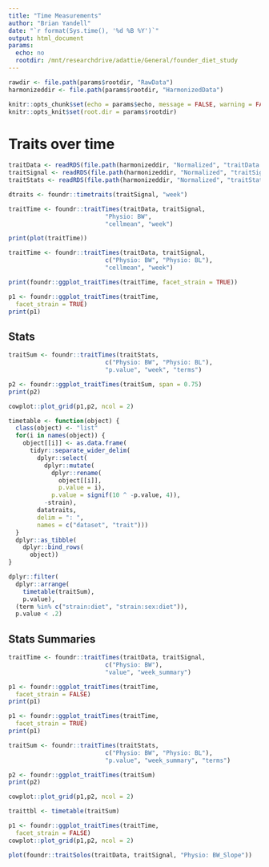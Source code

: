 ```yaml
---
title: "Time Measurements"
author: "Brian Yandell"
date: "`r format(Sys.time(), '%d %B %Y')`"
output: html_document
params:
  echo: no
  rootdir: /mnt/researchdrive/adattie/General/founder_diet_study
---
```


```r
rawdir <- file.path(params$rootdir, "RawData")
harmonizeddir <- file.path(params$rootdir, "HarmonizedData")
```

```r
knitr::opts_chunk$set(echo = params$echo, message = FALSE, warning = FALSE)
knitr::opts_knit$set(root.dir = params$rootdir)
```

# Traits over time

```r
traitData <- readRDS(file.path(harmonizeddir, "Normalized", "traitData.rds"))
traitSignal <- readRDS(file.path(harmonizeddir, "Normalized", "traitSignal.rds"))
traitStats <- readRDS(file.path(harmonizeddir, "Normalized", "traitStats.rds"))
```

```r
dtraits <- foundr::timetraits(traitSignal, "week")
```

```r
traitTime <- foundr::traitTimes(traitData, traitSignal,
                           "Physio: BW",
                           "cellmean", "week")
```

```r
print(plot(traitTime))
```

```r
traitTime <- foundr::traitTimes(traitData, traitSignal,
                           c("Physio: BW", "Physio: BL"),
                           "cellmean", "week")
```

```r
print(foundr::ggplot_traitTimes(traitTime, facet_strain = TRUE))
```

```r
p1 <- foundr::ggplot_traitTimes(traitTime,
  facet_strain = TRUE)
print(p1)
```

## Stats

```r
traitSum <- foundr::traitTimes(traitStats,
                           c("Physio: BW", "Physio: BL"),
                           "p.value", "week", "terms")
```

```r
p2 <- foundr::ggplot_traitTimes(traitSum, span = 0.75)
print(p2)
```

```r
cowplot::plot_grid(p1,p2, ncol = 2)
```

```r
timetable <- function(object) {
  class(object) <- "list"
  for(i in names(object)) {
    object[[i]] <- as.data.frame(
      tidyr::separate_wider_delim(
        dplyr::select(
          dplyr::mutate(
            dplyr::rename(
              object[[i]], 
              p.value = i),
            p.value = signif(10 ^ -p.value, 4)),
          -strain),
        datatraits,
        delim = ": ",
        names = c("dataset", "trait")))
  }
  dplyr::as_tibble(
    dplyr::bind_rows(
      object))
}
```

```r
dplyr::filter(
  dplyr::arrange(
    timetable(traitSum),
    p.value),
  (term %in% c("strain:diet", "strain:sex:diet")),
  p.value < .2)
```

## Stats Summaries

```r
traitTime <- foundr::traitTimes(traitData, traitSignal,
                           c("Physio: BW"),
                           "value", "week_summary")
```

```r
p1 <- foundr::ggplot_traitTimes(traitTime,
  facet_strain = FALSE)
print(p1)
```

```r
p1 <- foundr::ggplot_traitTimes(traitTime,
  facet_strain = TRUE)
print(p1)
```


```r
traitSum <- foundr::traitTimes(traitStats,
                           c("Physio: BW", "Physio: BL"),
                           "p.value", "week_summary", "terms")
```

```r
p2 <- foundr::ggplot_traitTimes(traitSum)
print(p2)
```


```r
cowplot::plot_grid(p1,p2, ncol = 2)
```

```r
traittbl <- timetable(traitSum)
```

```r
p1 <- foundr::ggplot_traitTimes(traitTime,
  facet_strain = FALSE)
cowplot::plot_grid(p1,p2, ncol = 2)
```

```r
plot(foundr::traitSolos(traitData, traitSignal, "Physio: BW_Slope"))
```

